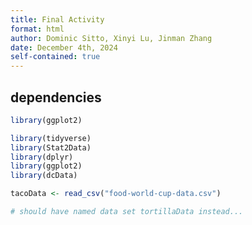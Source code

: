 ```yaml
---
title: Final Activity
format: html
author: Dominic Sitto, Xinyi Lu, Jinman Zhang
date: December 4th, 2024
self-contained: true
---
```


## dependencies

```r
library(ggplot2)

library(tidyverse)
library(Stat2Data)
library(dplyr)
library(ggplot2)
library(dcData)

tacoData <- read_csv("food-world-cup-data.csv")

# should have named data set tortillaData instead...
```